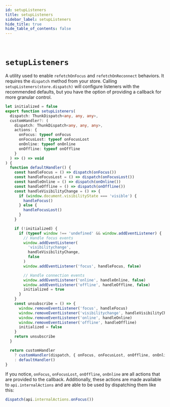 ```yaml
---
id: setupListeners
title: setupListeners
sidebar_label: setupListeners
hide_title: true
hide_table_of_contents: false
---
```


&nbsp;

# `setupListeners`

A utility used to enable `refetchOnFocus` and `refetchOnReconnect` behaviors. It requires the `dispatch` method from your store. Calling `setupListeners(store.dispatch)` will configure listeners with the recommended defaults, but you have the option of providing a callback for more granular control.

```ts title="setupListeners default configuration" no-transpile
let initialized = false
export function setupListeners(
  dispatch: ThunkDispatch<any, any, any>,
  customHandler?: (
    dispatch: ThunkDispatch<any, any, any>,
    actions: {
      onFocus: typeof onFocus
      onFocusLost: typeof onFocusLost
      onOnline: typeof onOnline
      onOffline: typeof onOffline
    }
  ) => () => void
) {
  function defaultHandler() {
    const handleFocus = () => dispatch(onFocus())
    const handleFocusLost = () => dispatch(onFocusLost())
    const handleOnline = () => dispatch(onOnline())
    const handleOffline = () => dispatch(onOffline())
    const handleVisibilityChange = () => {
      if (window.document.visibilityState === 'visible') {
        handleFocus()
      } else {
        handleFocusLost()
      }
    }

    if (!initialized) {
      if (typeof window !== 'undefined' && window.addEventListener) {
        // Handle focus events
        window.addEventListener(
          'visibilitychange',
          handleVisibilityChange,
          false
        )
        window.addEventListener('focus', handleFocus, false)

        // Handle connection events
        window.addEventListener('online', handleOnline, false)
        window.addEventListener('offline', handleOffline, false)
        initialized = true
      }
    }
    const unsubscribe = () => {
      window.removeEventListener('focus', handleFocus)
      window.removeEventListener('visibilitychange', handleVisibilityChange)
      window.removeEventListener('online', handleOnline)
      window.removeEventListener('offline', handleOffline)
      initialized = false
    }
    return unsubscribe
  }

  return customHandler
    ? customHandler(dispatch, { onFocus, onFocusLost, onOffline, onOnline })
    : defaultHandler()
}
```

If you notice, `onFocus`, `onFocusLost`, `onOffline`, `onOnline` are all actions that are provided to the callback. Additionally, these actions are made available to `api.internalActions` and are able to be used by dispatching them like this:

```ts title="Manual onFocus event" no-transpile
dispatch(api.internalActions.onFocus())
```
